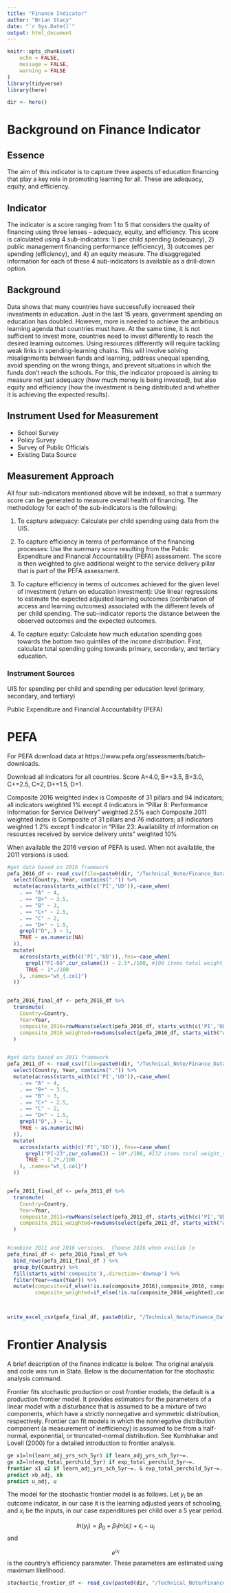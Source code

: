 ```yaml
---
title: "Finance Indicator"
author: "Brian Stacy"
date: "`r Sys.Date()`"
output: html_document
---
```


```r
knitr::opts_chunk$set(
	echo = FALSE,
	message = FALSE,
	warning = FALSE
)
library(tidyverse)
library(here)

dir <- here()


```




# Background on Finance Indicator

## Essence
The aim of this indicator is to capture three aspects of education financing that play a key role in promoting learning for all. These are adequacy, equity, and efficiency.

## Indicator  

The indicator is a score ranging from 1 to 5 that considers the quality of financing using three lenses – adequacy, equity, and efficiency. This score is calculated using 4 sub-indicators: 1) per child spending (adequacy), 2) public management financing performance (efficiency), 3) outcomes per spending (efficiency), and 4) an equity measure.  The disaggregated information for each of these 4 sub-indicators is available as a drill-down option.

## Background  

Data shows that many countries have successfully increased their investments in education. Just in the last 15 years, government spending on education has doubled. However, more is needed to achieve the ambitious learning agenda that countries must have. At the same time, it is not sufficient to invest more, countries need to invest differently to reach the desired learning outcomes. Using resources differently will require tackling weak links in spending-learning chains. This will involve solving misalignments between funds and learning, address unequal spending, avoid spending on the wrong things, and prevent situations in which the funds don’t reach the schools. For this, the indicator proposed is aiming to measure not just adequacy (how much money is being invested), but also equity and efficiency (how the investment is being distributed and whether it is achieving the expected results).

## Instrument Used for Measurement  

- School Survey  
- Policy Survey  
- Survey of Public Officials  
- Existing Data Source

## Measurement Approach
All four sub-indicators mentioned above will be indexed, so that a summary score can be generated to measure overall health of financing. The methodology for each of the sub-indicators is the following:    

1. To capture adequacy: Calculate per child spending using data from the UIS.  
2.	To capture efficiency in terms of performance of the financing processes: Use the summary score resulting from the Public Expenditure and Financial Accountability (PEFA) assessment. The score is then weighted to give additional weight to the service delivery pillar that is part of the PEFA assessment.  

3. 	To capture efficiency in terms of outcomes achieved for the given level of investment (return on education investment): Use linear regressions to estimate the expected adjusted learning outcomes (combination of access and learning outcomes) associated with the different levels of per child spending. The sub-indicator reports the distance between the observed outcomes and the expected outcomes.  

4. 	To capture equity: Calculate how much education spending goes towards the bottom two quintiles of the income distribution. First, calculate total spending going towards primary, secondary, and tertiary education.  

### Instrument Sources
UIS for spending per child and spending per education level (primary, secondary, and tertiary)  

Public Expenditure and Financial Accountability (PEFA)


# PEFA

For PEFA download data at https://www.pefa.org/assessments/batch-downloads.

Download all indicators for all countries.  Score A=4.0, B+=3.5, B=3.0, C+=2.5, C=2, D+=1.5, D=1.

Composite 2016 weighted index is Composite of 31 pillars and 94 indicators; all indicators weighted 1% except 4 indicators in “Pillar 8: Performance Information for Service Delivery” weighted 2.5% each
Composite 2011 weighted index is Composite of 31 pillars and 76 indicators; all indicators weighted 1.2% except 1 indicator in “Pillar 23: Availability of information on resources received by service delivery units” weighted 10%

When available the 2016 version of PEFA is used.  When not available, the 2011 versions is used.

```r
#get data based on 2016 framework
pefa_2016_df <- read_csv(file=paste0(dir, "/Technical_Note/Finance_Data/PEFA_2016_framework_data_20220418.csv")) %>%
  select(Country, Year, contains(".")) %>%
  mutate(across(starts_with(c('PI','UD')),~case_when(
    . == "A" ~ 4,
    . == "B+" ~ 3.5,
    . == "B" ~ 3,
    . == "C+" ~ 2.5,
    . == "C" ~ 2,
    . == "D+" ~ 1.5,
    grepl("D",.) ~ 1,
    TRUE ~ as.numeric(NA)
  )),
  mutate(
    across(starts_with(c('PI','UD')),.fns=~case_when(
      grepl("PI-08",cur_column()) ~ 2.5*./100, #100 items total weight_sum <- rowSums(select(pefa_2016_df, starts_with('wt_')), na.rm = TRUE)
      TRUE ~ 1*./100
    ), .names="wt_{.col}")
  )) 


pefa_2016_final_df <- pefa_2016_df %>%
  transmute(
    Country=Country,
    Year=Year,
    composite_2016=rowMeans(select(pefa_2016_df, starts_with(c('PI','UD'))), na.rm = TRUE),
    composite_2016_weighted=rowSums(select(pefa_2016_df, starts_with("wt_")), na.rm = TRUE)
  )


#get data based on 2011 framework
pefa_2011_df <- read_csv(file=paste0(dir, "/Technical_Note/Finance_Data/PEFA_2011_framework_data_20220418.csv")) %>%
  select(Country, Year, contains(".")) %>%
  mutate(across(starts_with(c('PI','UD')),~case_when(
    . == "A" ~ 4,
    . == "B+" ~ 3.5,
    . == "B" ~ 3,
    . == "C+" ~ 2.5,
    . == "C" ~ 2,
    . == "D+" ~ 1.5,
    grepl("D",.) ~ 1,
    TRUE ~ as.numeric(NA)
  )),
  mutate(
    across(starts_with(c('PI','UD')),.fns=~case_when(
      grepl("PI-23",cur_column()) ~ 10*./100, #132 items total weight_sum <- rowSums(select(pefa_2011_df, starts_with('wt_')), na.rm = TRUE)
      TRUE ~ 1.2*./100
    ), .names="wt_{.col}")
  )) 


pefa_2011_final_df <- pefa_2011_df %>%
  transmute(
    Country=Country,
    Year=Year,
    composite_2011=rowMeans(select(pefa_2011_df, starts_with(c('PI','UD'))), na.rm = TRUE),
    composite_2011_weighted=rowSums(select(pefa_2011_df, starts_with("wt_")), na.rm = TRUE)
  )


#combine 2011 and 2016 versions.  Choose 2016 when availab le
pefa_final_df <- pefa_2016_final_df %>% 
  bind_rows(pefa_2011_final_df ) %>%
  group_by(Country) %>%
  fill(starts_with('composite'),.direction='downup') %>%
  filter(Year==max(Year)) %>%
  mutate(composite=if_else(!is.na(composite_2016),composite_2016, composite_2011 ),
         composite_weighted=if_else(!is.na(composite_2016_weighted),composite_2016_weighted, composite_2011_weighted ))



write_excel_csv(pefa_final_df, paste0(dir, "/Technical_Note/Finance_Data/pefa_final_data_",Sys.Date(),'.csv'))
```

# Frontier Analysis

 A brief description of the finance indicator is below.  The original analysis and code was run in Stata.  Below is the documentation for the stochastic analysis command.  

Frontier fits stochastic production or cost frontier models; the default is a production frontier model. It provides estimators for the parameters of a linear model with a disturbance that is assumed to be a mixture of two components, which have a strictly nonnegative and symmetric distribution, respectively. Frontier can fit models in which the nonnegative distribution component (a measurement of inefficiency) is assumed to be from a half-normal, exponential, or truncated-normal distribution.  See Kumbhakar and Lovell (2000) for a detailed introduction to frontier analysis.

``` Stata
ge x1=ln(learn_adj_yrs_sch_5yr) if learn_adj_yrs_sch_5yr~=.
ge x2=ln(exp_total_perchild_5yr) if exp_total_perchild_5yr~=.
frontier x1 x2 if learn_adj_yrs_sch_5yr~=. & exp_total_perchild_5yr~=.
predict xb_adj, xb
predict u_adj, u 
```

The model for the stochastic frontier model is as follows.  Let $y_i$ be an outcome indicator, in our case it is the learning adjusted years of schooling, and $x_i$ be the inputs, in our case expenditures per child over a 5 year period.

$$ln(y_i) = \beta_0 + \beta_1 ln(x_i) + \epsilon_i - u_i$$
and 

$$e^{u_i}$$ is the country's efficiency paramater.  These parameters are estimated using maximum likelihood.


```r
stochastic_frontier_df <- read_csv(paste0(dir, "/Technical_Note/Finance_Data/stochastic_frontier.csv"))
```



